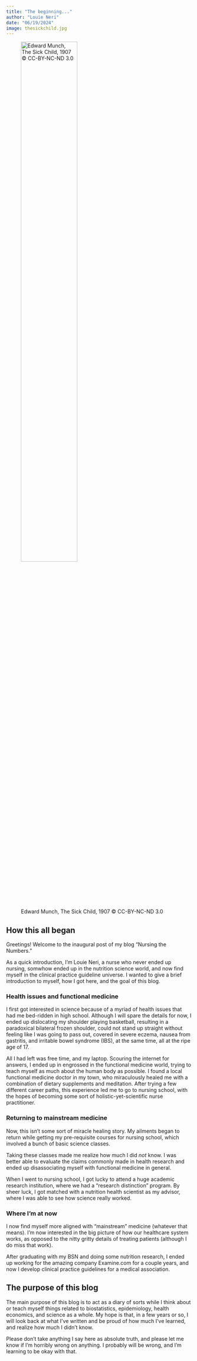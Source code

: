 ```yaml
---
title: "The beginning..."
author: "Louie Neri"
date: "06/19/2024"
image: thesickchild.jpg
---
```


![Edward Munch, The Sick Child, 1907 © CC-BY-NC-ND 3.0](thesickchild.jpg "Edward Munch, The Sick Child, 1907 © CC-BY-NC-ND 3.0"){width="60%"}

## How this all began

Greetings! Welcome to the inaugural post of my blog "Nursing the Numbers."

As a quick introduction, I'm Louie Neri, a nurse who never ended up nursing, somwhow ended up in the nutrition science world, and now find myself in the clinical practice guideline universe. I wanted to give a brief introduction to myself, how I got here, and the goal of this blog.

### Health issues and functional medicine

I first got interested in science because of a myriad of health issues that had me bed-ridden in high school. Although I will spare the details for now, I ended up dislocating my shoulder playing basketball, resulting in a paradoxical bilateral frozen shoulder, could not stand up straight without feeling like I was going to pass out, covered in severe eczema, nausea from gastritis, and irritable bowel syndrome (IBS), at the same time, all at the ripe age of 17.

All I had left was free time, and my laptop. Scouring the internet for answers, I ended up in engrossed in the functional medicine world, trying to teach myself as much about the human body as possible. I found a local functional medicine doctor in my town, who miraculously healed me with a combination of dietary supplements and meditation. After trying a few different career paths, this experience led me to go to nursing school, with the hopes of becoming some sort of holistic-yet-scientific nurse practitioner.

### Returning to mainstream medicine

Now, this isn't some sort of miracle healing story. My ailments began to return while getting my pre-requisite courses for nursing school, which involved a bunch of basic science classes.

Taking these classes made me realize how much I did *not* know. I was better able to evaluate the claims commonly made in health research and ended up disassociating myself with functional medicine in general.

When I went to nursing school, I got lucky to attend a huge academic research institution, where we had a "research distinction" program. By sheer luck, I got matched with a nutrition health scientist as my advisor, where I was able to see how science really worked.

### Where I'm at now

I now find myself more aligned with "mainstream" medicine (whatever that means). I'm now interested in the big picture of how our healthcare system works, as opposed to the nitty gritty details of treating patients (although I do miss that work).

After graduating with my BSN and doing some nutrition research, I ended up working for the amazing company Examine.com for a couple years, and now I develop clinical practice guidelines for a medical association.

## The purpose of this blog

The main purpose of this blog is to act as a diary of sorts while I think about or teach myself things related to biostatistics, epidemiology, health economics, and science as a whole. My hope is that, in a few years or so, I will look back at what I've written and be proud of how much I've learned, and realize how much I didn't know.

Please don't take anything I say here as absolute truth, and please let me know if I'm horribly wrong on anything. I probably will be wrong, and I'm learning to be okay with that.
